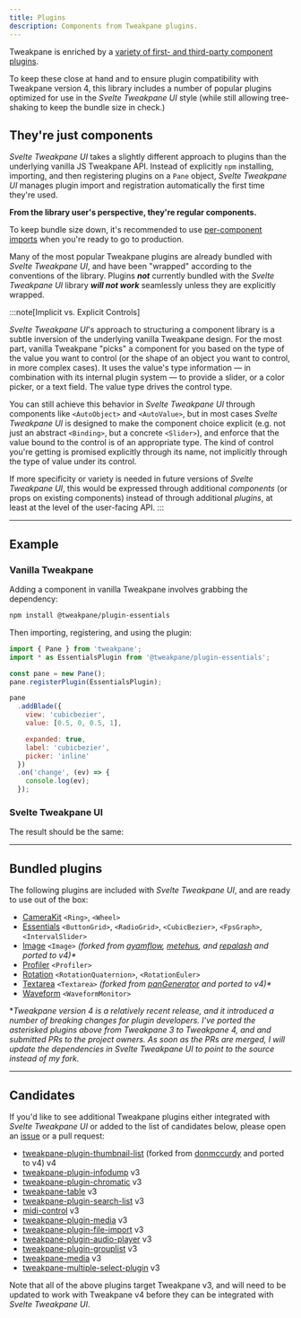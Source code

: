 ```yaml
---
title: Plugins
description: Components from Tweakpane plugins.
---
```



Tweakpane is enriched by a [variety of first- and third-party component plugins](https://github.com/topics/tweakpane).

To keep these close at hand and to ensure plugin compatibility with Tweakpane version 4, this library includes a number of popular plugins optimized for use in the _Svelte Tweakpane UI_ style (while still allowing tree-shaking to keep the bundle size in check.)

## They're just components

_Svelte Tweakpane UI_ takes a slightly different approach to plugins than the underlying vanilla JS Tweakpane API. Instead of explicitly `npm` installing, importing, and then registering plugins on a `Pane` object, _Svelte Tweakpane UI_ manages plugin import and registration automatically the first time they're used.

**From the library user's perspective, they're regular components.**

To keep bundle size down, it's recommended to use [per-component imports](/svelte-tweakpane-ui/docs#importing-components) when you're ready to go to production.

Many of the most popular Tweakpane plugins are already bundled with _Svelte Tweakpane UI_, and have been "wrapped" according to the conventions of the library. Plugins _**not**_ currently bundled with the _Svelte Tweakpane UI_ library _**will not work**_ seamlessly unless they are explicitly wrapped.

:::note[Implicit vs. Explicit Controls]

_Svelte Tweakpane UI_'s approach to structuring a component library is a subtle inversion of the underlying vanilla Tweakpane design. For the most part, vanilla Tweakpane "picks" a component for you based on the type of the value you want to control (or the shape of an object you want to control, in more complex cases). It uses the value's type information — in combination with its internal plugin system — to provide a slider, or a color picker, or a text field. The value type drives the control type.

You can still achieve this behavior in _Svelte Tweakpane UI_ through components like `<AutoObject>` and `<AutoValue>`, but in most cases _Svelte Tweakpane UI_ is designed to make the component choice explicit (e.g. not just an abstract `<Binding>`, but a concrete `<Slider>`), and enforce that the value bound to the control is of an appropriate type. The kind of control you're getting is promised explicitly through its name, not implicitly through the type of value under its control.

If more specificity or variety is needed in future versions of _Svelte Tweakpane UI_, this would be expressed through additional _components_ (or props on existing
components) instead of through additional _plugins_, at least at the level of the user-facing API.
:::

---

## Example

### Vanilla Tweakpane

Adding a component in vanilla Tweakpane involves grabbing the dependency:

```sh
npm install @tweakpane/plugin-essentials
```

Then importing, registering, and using the plugin:

```js title="VanillaTweakpanePluginExample.js"
import { Pane } from 'tweakpane';
import * as EssentialsPlugin from '@tweakpane/plugin-essentials';

const pane = new Pane();
pane.registerPlugin(EssentialsPlugin);

pane
  .addBlade({
    view: 'cubicbezier',
    value: [0.5, 0, 0.5, 1],

    expanded: true,
    label: 'cubicbezier',
    picker: 'inline'
  })
  .on('change', (ev) => {
    console.log(ev);
  });
```

### Svelte Tweakpane UI

<SvelteTweakpanePluginExampleCode />

The result should be the same:

<ExampleWrapper>
  <SvelteTweakpanePluginExample client:load />
</ExampleWrapper>

---

## Bundled plugins

The following plugins are included with _Svelte Tweakpane UI_, and are ready to use out of the box:

- [CameraKit](https://github.com/tweakpane/plugin-camerakit) `<Ring>`, `<Wheel>`
- [Essentials](https://github.com/tweakpane/plugin-essentials) `<ButtonGrid>`, `<RadioGrid>`, `<CubicBezier>`, `<FpsGraph>`, `<IntervalSlider>`
- [Image](https://github.com/kitschpatrol/tweakpane-image-plugin) `<Image>` _(forked from [ayamflow](https://github.com/ayamflow/tweakpane-image-plugin), [metehus](https://github.com/metehus/tweakpane-image-plugin), and [repalash](https://github.com/repalash/tweakpane-image-plugin) and ported to v4)\*_
- [Profiler](https://github.com/0b5vr/tweakpane-plugin-profiler) `<Profiler>`
- [Rotation](https://github.com/0b5vr/tweakpane-plugin-rotation) `<RotationQuaternion>`, `<RotationEuler>`
- [Textarea](https://github.com/kitschpatrol/tweakpane-textarea-plugin) `<Textarea>` _(forked from [panGenerator](https://github.com/panGenerator/tweakpane-textarea-plugin) and ported to v4)\*_
- [Waveform](https://github.com/kitschpatrol/tweakpane-plugin-waveform) `<WaveformMonitor>`

\*_Tweakpane version 4 is a relatively recent release, and it introduced a number of breaking changes for plugin developers. I've ported the asterisked plugins above from Tweakpane 3 to Tweakpane 4, and and submitted PRs to the project owners. As soon as the PRs are merged, I will update the dependencies in Svelte Tweakpane UI to point to the source instead of my fork._

---

## Candidates

If you'd like to see additional Tweakpane plugins either integrated with _Svelte Tweakpane UI_ or added to the list of candidates below, please open an [issue](https://github.com/kitschpatrol/svelte-tweakpane-ui/issues) or a pull request:

- [tweakpane-plugin-thumbnail-list](https://github.com/kitschpatrol/tweakpane-plugin-thumbnail-list) (forked from [donmccurdy](https://github.com/donmccurdy/tweakpane-plugin-thumbnail-list) and ported to v4) <InlineImage alt="Tweakpane Logo" src="/svelte-tweakpane-ui/tweakpane-logo.svg" />v4
- [tweakpane-plugin-infodump](https://github.com/doersino/tweakpane-plugin-infodump) <InlineImage alt="Tweakpane Logo" src="/svelte-tweakpane-ui/tweakpane-logo.svg" />v3
- [tweakpane-plugin-chromatic](https://github.com/brunoimbrizi/tweakpane-plugin-chromatic) <InlineImage alt="Tweakpane Logo" src="/svelte-tweakpane-ui/tweakpane-logo.svg" />v3
- [tweakpane-table](https://github.com/amir-arad/tweakpane-table) <InlineImage alt="Tweakpane Logo" src="/svelte-tweakpane-ui/tweakpane-logo.svg" />v3
- [tweakpane-plugin-search-list](https://github.com/hirohe/tweakpane-plugin-search-list) <InlineImage alt="Tweakpane Logo" src="/svelte-tweakpane-ui/tweakpane-logo.svg" />v3
- [midi-control](https://github.com/mollerse/midi-control) <InlineImage alt="Tweakpane Logo" src="/svelte-tweakpane-ui/tweakpane-logo.svg" />v3
- [tweakpane-plugin-media](https://github.com/leochocolat/tweakpane-plugin-media) <InlineImage alt="Tweakpane Logo" src="/svelte-tweakpane-ui/tweakpane-logo.svg" />v3
- [tweakpane-plugin-file-import](https://github.com/LuchoTurtle/tweakpane-plugin-file-import) <InlineImage alt="Tweakpane Logo" src="/svelte-tweakpane-ui/tweakpane-logo.svg" />v3
- [tweakpane-plugin-audio-player](https://github.com/brunoimbrizi/tweakpane-plugin-audio-player) <InlineImage alt="Tweakpane Logo" src="/svelte-tweakpane-ui/tweakpane-logo.svg" />v3
- [tweakpane-plugin-grouplist](https://github.com/pierogis/tweakpane-plugin-grouplist) <InlineImage alt="Tweakpane Logo" src="/svelte-tweakpane-ui/tweakpane-logo.svg" />v3
- [tweakpane-media](https://github.com/vnvyvu/tweakpane-media) <InlineImage alt="Tweakpane Logo" src="/svelte-tweakpane-ui/tweakpane-logo.svg" />v3
- [tweakpane-multiple-select-plugin](https://github.com/IvanLi-CN/tweakpane-multiple-select-plugin) <InlineImage alt="Tweakpane Logo" src="/svelte-tweakpane-ui/tweakpane-logo.svg" />v3

Note that all of the above plugins target Tweakpane v3, and will need to be updated to work with Tweakpane v4 before they can be integrated with _Svelte Tweakpane UI_.

